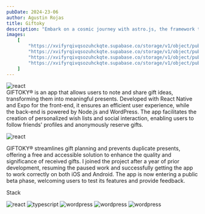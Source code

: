 ```yaml
---
pubDate: 2024-23-06
author: Agustin Rojas
title: Giftoky
description: "Embark on a cosmic journey with astro.js, the framework that makes interstellar development a breeze. Pair it with Tailwind CSS for a design that's out of this world"
images:
    [
        "https://xvifyrqivqsozuhckqte.supabase.co/storage/v1/object/public/Images/giftoky/386shots_so.png?t=2024-11-17T17%3A31%3A00.008Z",
        "https://xvifyrqivqsozuhckqte.supabase.co/storage/v1/object/public/Images/giftoky/giftoky1.png?t=2024-07-07T06%3A56%3A36.918Z",
        "https://xvifyrqivqsozuhckqte.supabase.co/storage/v1/object/public/Images/giftoky/giftoky3.png?t=2024-07-07T06%3A56%3A51.842Z",
        "https://xvifyrqivqsozuhckqte.supabase.co/storage/v1/object/public/Images/giftoky/giftoky4.png?t=2024-07-07T06%3A56%3A58.555Z",
    ]
---
```




<div className="flex flex-col laptop:flex-row laptop:items-center w-[80%] mx-auto px-4 self-center not-prose">
<Image
    src={frontmatter.images[0]}
    alt="react"
    width={1600}
    height={900}
    class="aspect-video object-contain rounded-md"
/>
</div>
GIFTOKY® is an app that allows users to note and share gift ideas, transforming them into meaningful presents. Developed with React Native and Expo for the front-end, it ensures an efficient user experience, while the back-end is powered by Node.js and WordPress. The app facilitates the creation of personalized wish lists and social interaction, enabling users to follow friends' profiles and anonymously reserve gifts.
<div className="flex flex-col laptop:flex-row laptop:items-center w-[80%] mx-auto px-4 self-center not-prose">

<Image
    src='https://xvifyrqivqsozuhckqte.supabase.co/storage/v1/object/public/Images/giftoky/giftoky1.png?t=2024-07-07T06%3A56%3A36.918Z'
    alt="react"
    width={1600}
    height={900}
    class="aspect-video object-contain rounded-md "
/>
</div>
GIFTOKY® streamlines gift planning and prevents duplicate presents, offering a free and accessible solution to enhance the quality and significance of received gifts. I joined the project after a year of prior development, resuming the paused work and successfully getting the app to work correctly on both iOS and Android. The app is now entering a public beta phase, welcoming users to test its features and provide feedback.

<div className="not-prose">
<div> <p className="font-chrono text-platinum text-4xl tracking-wide ">Stack</p></div>

<div className="flex gap-2">
<Image
    src={expo}
    alt="react"
    class="rounded-md w-12 tablet:w-16 laptop:w-16"
/>
<Image
    src={typescript}
    alt="typescript"
    class="rounded-md w-12 tablet:w-16 laptop:w-16"/>
<Image
    src={wordpress}
    alt="wordpress"
    class="rounded-md w-12 tablet:w-16 laptop:w-16"
/>
<Image
    src={php}
    alt="wordpress"
    class="rounded-md w-12 tablet:w-16 laptop:w-16"
/>
<Image
    src={express}
    alt="wordpress"
    class="rounded-md w-12 tablet:w-16 laptop:w-16"
/>
    </div>
    
</div>